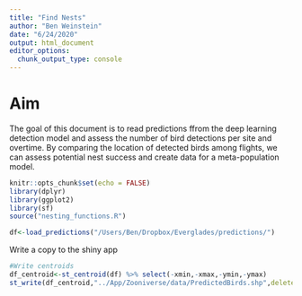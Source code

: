 ```yaml
---
title: "Find Nests"
author: "Ben Weinstein"
date: "6/24/2020"
output: html_document
editor_options: 
  chunk_output_type: console
---
```


# Aim

The goal of this document is to read predictions ffrom the deep learning detection model and assess the number of bird detections per site and overtime. By comparing the location of detected birds among flights, we can assess potential nest success and create data for a meta-population model.

```r
knitr::opts_chunk$set(echo = FALSE)
library(dplyr)
library(ggplot2)
library(sf)
source("nesting_functions.R")
```

```r
df<-load_predictions("/Users/Ben/Dropbox/Everglades/predictions/")
```

Write a copy to the shiny app
```r
#Write centroids 
df_centroid<-st_centroid(df) %>% select(-xmin,-xmax,-ymin,-ymax)
st_write(df_centroid,"../App/Zooniverse/data/PredictedBirds.shp",delete_layer=T)
```
